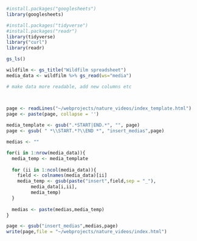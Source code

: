 ```r
#install.packages("googlesheets")
library(googlesheets)

#install.packages("tidyverse")
#install.packages("readr")
library(tidyverse)
library("curl")
library(readr)

gs_ls()

```


```r
wildfilm <- gs_title("Wildfilm spreadsheet")
media_data <- wildfilm %>% gs_read(ws="media")

# make data more readable, add new columns etc



page <- readLines("~/webprojects/nature_videos/index_template.html")
page <- paste(page, collapse = '')
  
media_template <- gsub(".*START|END.*", "", page)
page <- gsub( " *\\START.*?\\END *", "insert_medias",page)

medias <- ""

for(i in 1:nrow(media_data)){
  media_temp <- media_template
  
  for (ii in 1:ncol(media_data)){
    field <- colnames(media_data)[ii]
    media_temp <- gsub(paste("insert",field,sep = "_"),
         media_data[i,ii],
         media_temp)
  }
  
  medias <- paste(medias,media_temp)
}

page <- gsub("insert_medias",medias,page)
write(page,file = "~/webprojects/nature_videos/index.html")
 
```

